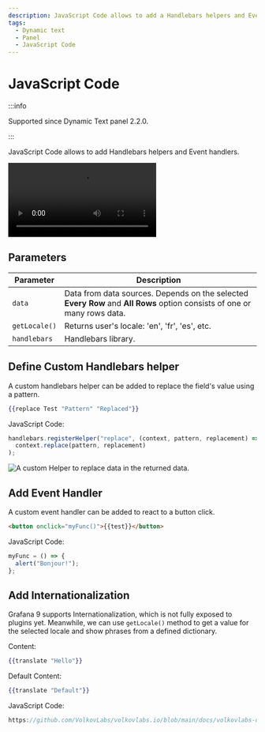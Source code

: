 ```yaml
---
description: JavaScript Code allows to add a Handlebars helpers and Event handlers.
tags:
  - Dynamic text
  - Panel
  - JavaScript Code
---
```



# JavaScript Code

:::info

Supported since Dynamic Text panel 2.2.0.

:::

JavaScript Code allows to add Handlebars helpers and Event handlers.

<Video
  src="https://www.youtube.com/embed/lJqk5Gobec4"
  title="JavaScript code in the Dynamic text panel."
/>

## Parameters

| Parameter     | Description                                                                                                              |
| ------------- | ------------------------------------------------------------------------------------------------------------------------ |
| `data`        | Data from data sources. Depends on the selected **Every Row** and **All Rows** option consists of one or many rows data. |
| `getLocale()` | Returns user's locale: 'en', 'fr', 'es', etc.                                                                            |
| `handlebars`  | Handlebars library.                                                                                                      |

## Define Custom Handlebars helper

A custom handlebars helper can be added to replace the field's value using a pattern.

```handlebars
{{replace Test "Pattern" "Replaced"}}
```

JavaScript Code:

```js
handlebars.registerHelper("replace", (context, pattern, replacement) =>
  context.replace(pattern, replacement)
);
```

<Image
  title="A custom Helper to replace data in the returned data."
  src="/img/plugins/volkovlabs-dynamictext-panel/replace.png"
/>

## Add Event Handler

A custom event handler can be added to react to a button click.

```html
<button onclick="myFunc()">{{test}}</button>
```

JavaScript Code:

```js
myFunc = () => {
  alert("Bonjour!");
};
```

## Add Internationalization

Grafana 9 supports Internationalization, which is not fully exposed to plugins yet. Meanwhile, we can use `getLocale()` method to get a value for the selected locale and show phrases from a defined dictionary.

Content:

```handlebars
{{translate "Hello"}}
```

Default Content:

```handlebars
{{translate "Default"}}
```

JavaScript Code:

```js reference
https://github.com/VolkovLabs/volkovlabs.io/blob/main/docs/volkovlabs-dynamictext-panel/translate.js
```
